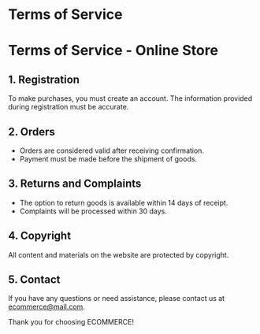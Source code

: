 # Terms of Service

# Terms of Service - Online Store

## 1. Registration

To make purchases, you must create an account. The information provided during registration must be accurate.

## 2. Orders

- Orders are considered valid after receiving confirmation.
- Payment must be made before the shipment of goods.

## 3. Returns and Complaints

- The option to return goods is available within 14 days of receipt.
- Complaints will be processed within 30 days.

## 4. Copyright

All content and materials on the website are protected by copyright.

## 5. Contact

If you have any questions or need assistance, please contact us at ecommerce@mail.com.

Thank you for choosing ECOMMERCE!
